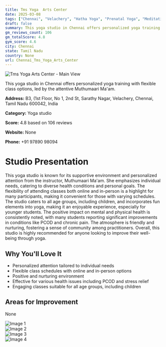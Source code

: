 ```yaml
---
title: Tms Yoga  Arts Center
date: 2025-03-08
tags: ["Chennai", "Velachery", "Hatha Yoga", "Prenatal Yoga", "Meditation", "supportive environment", "flexibility", "Chennai"]  
draft: false
summary: This yoga studio in Chennai offers personalized yoga training with flexible class options, led by the attentive Muthumaari Ma'am.
gm_reviews_count: 106
gm_totalScore: 4.8
gym_score: 4.6
city: Chennai
state: Tamil Nadu
country: None
url: Chennai_Tms_Yoga_Arts_Center
---
```


<div className="aspect-[16/9] relative my-8">
  <img 
    src="https://lh5.googleusercontent.com/p/AF1QipP3SSxLXL22XdT_2GaObLiCtIHb8uZOBruDL1pt=w1920-h1080-k-no"
    alt="Tms Yoga  Arts Center - Main View"
    className="object-cover absolute inset-0 w-full h-full rounded-lg"
  />
</div>

This yoga studio in Chennai offers personalized yoga training with flexible class options, led by the attentive Muthumaari Ma'am.

**Address:** B3, (1st Floor, No 1, 2nd St, Sarathy Nagar, Velachery, Chennai, Tamil Nadu 600042, India

**Category:** Yoga studio

**Score:** 4.8 based on 106 reviews

**Website:** None

**Phone:** +91 97890 98094

# Studio Presentation

This yoga studio is known for its supportive environment and personalized attention from the instructor, Muthumaari Ma'am. She emphasizes individual needs, catering to diverse health conditions and personal goals. The flexibility of attending classes both online and in-person is a highlight for many participants, making it convenient for those with varying schedules. The studio caters to all age groups, including children, and incorporates fun elements into yoga, making it an enjoyable experience, especially for younger students. The positive impact on mental and physical health is consistently noted, with many students reporting significant improvements in conditions like PCOD and chronic pain. The atmosphere is friendly and nurturing, fostering a sense of community among practitioners. Overall, this studio is highly recommended for anyone looking to improve their well-being through yoga.

## Why You'll Love It

- Personalized attention tailored to individual needs
- Flexible class schedules with online and in-person options
- Positive and nurturing environment
- Effective for various health issues including PCOD and stress relief
- Engaging classes suitable for all age groups, including children

## Areas for Improvement

None

<div className="grid grid-cols-1 xl:grid-cols-2 gap-4 my-8">
<div className="aspect-[4/3] relative"><img src="https://lh5.googleusercontent.com/p/AF1QipNWWM0UqADJUzoN7K195bHnJwe6yrp7hcEvtsmW=w1920-h1080-k-no" alt="Image 1" className="object-cover absolute inset-0 w-full h-full rounded-lg" /></div>
<div className="aspect-[4/3] relative"><img src="https://lh5.googleusercontent.com/p/AF1QipOmxdAGhKne6Knjz7_JFniSU2P82iuYNYQWTZdJ=w1920-h1080-k-no" alt="Image 2" className="object-cover absolute inset-0 w-full h-full rounded-lg" /></div>
<div className="aspect-[4/3] relative"><img src="https://lh5.googleusercontent.com/p/AF1QipOLMpooSLpJP5b8DLRLl_nzVDu8Zo5mptw6VRSb=w1920-h1080-k-no" alt="Image 3" className="object-cover absolute inset-0 w-full h-full rounded-lg" /></div>
<div className="aspect-[4/3] relative"><img src="https://lh5.googleusercontent.com/p/AF1QipOiC7siW6uCIL-PvihJpcWmmeRLNueFMSseDAtf=w1920-h1080-k-no" alt="Image 4" className="object-cover absolute inset-0 w-full h-full rounded-lg" /></div>
</div>